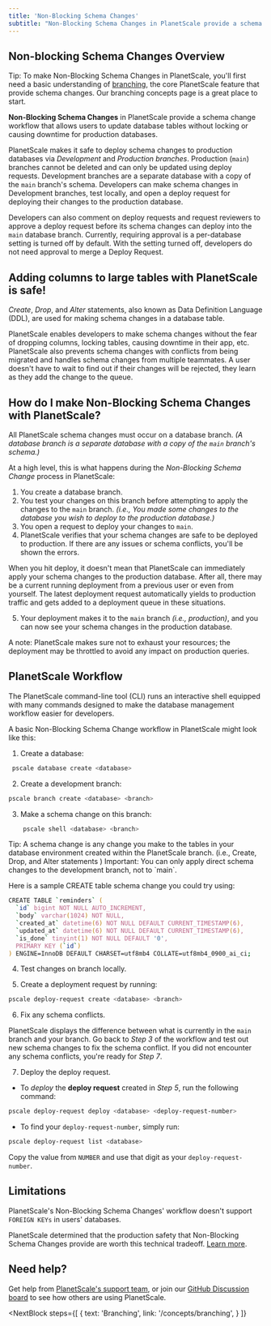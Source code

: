 ```yaml
---
title: 'Non-Blocking Schema Changes'
subtitle: "Non-Blocking Schema Changes in PlanetScale provide a schema change workflow that allows users to update database tables without locking or causing downtime for production databases."
---
```

## Non-blocking Schema Changes Overview

<InfoBlock type="tip">
Tip: To make Non-Blocking Schema Changes in PlanetScale, you'll first need a basic understanding of <a href="https://docs.planetscale.com/concepts/branching">branching</a>, the core PlanetScale feature that provide schema changes. Our branching concepts page is a great place to start.
</InfoBlock> 

**Non-Blocking Schema Changes** in PlanetScale provide a schema change workflow that allows users to update database tables without locking or causing downtime for production databases. 

PlanetScale makes it safe to deploy schema changes to production databases via _Development_ and _Production branches_. Production (`main`) branches cannot be deleted and can only be updated using deploy requests. Development branches are a separate database with a copy of the `main` branch's schema. Developers can make schema changes in Development branches, test locally, and open a deploy request for deploying their changes to the production database. 

Developers can also comment on deploy requests and request reviewers to approve a deploy request before its schema changes can deploy into the `main` database branch. Currently, requiring approval is a per-database setting is turned off by default. With the setting turned off, developers do not need approval to merge a Deploy Request.

## Adding columns to large tables with PlanetScale is safe! 

_Create_, _Drop_, and _Alter_ statements, also known as Data Definition Language (DDL), are used for making schema changes in a database table. 

PlanetScale enables developers to make schema changes without the fear of dropping columns, locking tables, causing downtime in their app, etc. PlanetScale also prevents schema changes with conflicts from being migrated and handles schema changes from multiple teammates. A user doesn't have to wait to find out if their changes will be rejected, they learn as they add the change to the queue.

## How do I make Non-Blocking Schema Changes with PlanetScale?

All PlanetScale schema changes must occur on a database branch. _(A database branch is a separate database with a copy of the `main` branch's schema.)_

At a high level, this is what happens during the _Non-Blocking Schema Change_ process in PlanetScale:

1. You create a database branch. 
2. You test your changes on this branch before attempting to apply the changes to the `main` branch. _(i.e., You made some changes to the database you wish to deploy to the production database.)_
3. You open a request to deploy your changes to `main`. 
4. PlanetScale verifies that your schema changes are safe to be deployed to production. If there are any issues or schema conflicts, you'll be shown the errors. 

When you hit deploy, it doesn't mean that PlanetScale can immediately apply your schema changes to the production database. After all, there may be a current running deployment from a previous user or even from yourself. The latest deployment request automatically yields to production traffic and gets added to a deployment queue in these situations. 

5. Your deployment makes it to the `main` branch _(i.e., production)_, and you can now see your schema changes in the production database.

<InfoBlock type="note">
A note: PlanetScale makes sure not to exhaust your resources; the deployment may be throttled to avoid any impact on production queries. 
</InfoBlock> 

## PlanetScale Workflow 
The PlanetScale command-line tool (CLI) runs an interactive shell equipped with many commands designed to make the database management workflow easier for developers.

A basic Non-Blocking Schema Change workflow in PlanetScale might look like this:

1. Create a database: 
```zsh
 pscale database create <database> 
```

2. Create a development branch:
```zsh
pscale branch create <database> <branch>
```

3. Make a schema change on this branch:
```zsh
 	pscale shell <database> <branch>
 ```

<InfoBlock type="tip">
Tip: A schema change is any change you make to the tables in your database environment created within the PlanetScale branch. (i.e., Create, Drop, and Alter statements )
</InfoBlock> 

<InfoBlock type="warning">
Important: You can only apply direct schema changes to the development branch, not to `main`.
</InfoBlock> 

Here is a sample CREATE table schema change you could try using:

```zsh
CREATE TABLE `reminders` (
  `id` bigint NOT NULL AUTO_INCREMENT,
  `body` varchar(1024) NOT NULL,
  `created_at` datetime(6) NOT NULL DEFAULT CURRENT_TIMESTAMP(6),
  `updated_at` datetime(6) NOT NULL DEFAULT CURRENT_TIMESTAMP(6),
  `is_done` tinyint(1) NOT NULL DEFAULT '0',
  PRIMARY KEY (`id`)
) ENGINE=InnoDB DEFAULT CHARSET=utf8mb4 COLLATE=utf8mb4_0900_ai_ci;
```

4. Test changes on branch locally.   

5. Create a deployment request by running:
```zsh
pscale deploy-request create <database> <branch>
```

6. Fix any schema conflicts. 

PlanetScale displays the difference between what is currently in the `main` branch and your branch. Go back to _Step 3_ of the workflow and test out new schema changes to fix the schema conflict. If you did not encounter any schema conflicts, you're ready for _Step 7_.

7. Deploy the deploy request.

- To _deploy_ the **deploy request** created in _Step 5_, run the following command:
```zsh
pscale deploy-request deploy <database> <deploy-request-number> 
```

- To find your `deploy-request-number`, simply run:
```zsh 
pscale deploy-request list <database> 
```
Copy the value from `NUMBER` and use that digit as your `deploy-request-number`. 


## Limitations
PlanetScale's Non-Blocking Schema Changes' workflow doesn't support `FOREIGN KEYs` in users' databases.

PlanetScale determined that the production safety that Non-Blocking Schema Changes provide are worth this technical tradeoff. [Learn more](http://code.openark.org/blog/mysql/the-problem-with-mysql-foreign-key-constraints-in-online-schema-changes).


## Need help?
Get help from [PlanetScale's support team](https://www.planetscale.com/support), or join our [GitHub Discussion board](https://github.com/planetscale/beta/discussions) to see how others are using PlanetScale.


<NextBlock
  steps={[
    {
      text: 'Branching',
      link: '/concepts/branching',
    }
  ]}
></NextBlock>